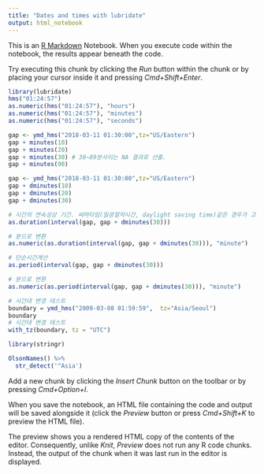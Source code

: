 ```yaml
---
title: "Dates and times with lubridate"
output: html_notebook
---
```


This is an [R Markdown](http://rmarkdown.rstudio.com) Notebook. When you execute code within the notebook, the results appear beneath the code. 

Try executing this chunk by clicking the *Run* button within the chunk or by placing your cursor inside it and pressing *Cmd+Shift+Enter*. 

```r
library(lubridate)
hms("01:24:57")
as.numeric(hms("01:24:57"), "hours")
as.numeric(hms("01:24:57"), "minutes")
as.numeric(hms("01:24:57"), "seconds")
```



```r
gap <- ymd_hms("2018-03-11 01:30:00",tz="US/Eastern")
gap + minutes(10) 
gap + minutes(20) 
gap + minutes(30) # 30~89분사이는 NA 결과로 산출.
gap + minutes(90) 

gap <- ymd_hms("2018-03-11 01:30:00",tz="US/Eastern")
gap + dminutes(10)
gap + dminutes(20)
gap + dminutes(30)

# 시간의 연속성상 기간. 써머타임(일광절약시간, daylight saving time)같은 경우가 고려됨.
as.duration(interval(gap, gap + dminutes(30)))

# 분으로 변환
as.numeric(as.duration(interval(gap, gap + dminutes(30))), "minute")

# 단순시간계산
as.period(interval(gap, gap + dminutes(30)))

# 분으로 변환
as.numeric(as.period(interval(gap, gap + dminutes(30))), "minute")

# 시간대 변경 테스트
boundary = ymd_hms("2009-03-08 01:59:59",  tz="Asia/Seoul")
boundary
# 시간대 변경 테스트
with_tz(boundary, tz = "UTC")

library(stringr)

OlsonNames() %>% 
  str_detect('^Asia')  
```

Add a new chunk by clicking the *Insert Chunk* button on the toolbar or by pressing *Cmd+Option+I*.

When you save the notebook, an HTML file containing the code and output will be saved alongside it (click the *Preview* button or press *Cmd+Shift+K* to preview the HTML file). 

The preview shows you a rendered HTML copy of the contents of the editor. Consequently, unlike *Knit*, *Preview* does not run any R code chunks. Instead, the output of the chunk when it was last run in the editor is displayed.

